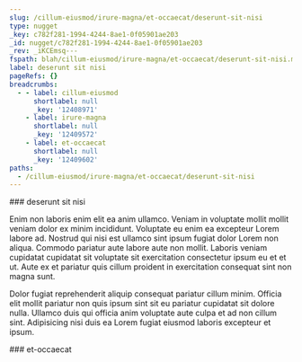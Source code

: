 ```yaml
---
slug: /cillum-eiusmod/irure-magna/et-occaecat/deserunt-sit-nisi
type: nugget
_key: c782f281-1994-4244-8ae1-0f05901ae203
_id: nugget/c782f281-1994-4244-8ae1-0f05901ae203
_rev: _iKCEmsq---
fspath: blah/cillum-eiusmod/irure-magna/et-occaecat/deserunt-sit-nisi.md
label: deserunt sit nisi
pageRefs: {}
breadcrumbs:
  - - label: cillum-eiusmod
      shortlabel: null
      _key: '12408971'
    - label: irure-magna
      shortlabel: null
      _key: '12409572'
    - label: et-occaecat
      shortlabel: null
      _key: '12409602'
paths:
  - /cillum-eiusmod/irure-magna/et-occaecat/deserunt-sit-nisi
---
```


<NuggetArea>
<Nugget slug="/cillum-eiusmod/irure-magna/et-occaecat/deserunt-sit-nisi" type="nugget" _key="c782f281-1994-4244-8ae1-0f05901ae203" _id="nugget/c782f281-1994-4244-8ae1-0f05901ae203" _rev="_iKCEmsq---" fspath="blah/cillum-eiusmod/irure-magna/et-occaecat/deserunt-sit-nisi.md" label="deserunt sit nisi" paths="/cillum-eiusmod/irure-magna/et-occaecat/deserunt-sit-nisi">
<NuggetBody>
### deserunt sit nisi

Enim non laboris enim elit ea anim ullamco. Veniam in voluptate mollit mollit veniam dolor ex minim incididunt. Voluptate eu enim ea excepteur Lorem labore ad. Nostrud qui nisi est ullamco sint ipsum fugiat dolor Lorem non aliqua. Commodo pariatur aute labore aute non mollit. Laboris veniam cupidatat cupidatat sit voluptate sit exercitation consectetur ipsum eu et et ut. Aute ex et pariatur quis cillum proident in exercitation consequat sint non magna sunt.

Dolor fugiat reprehenderit aliquip consequat pariatur cillum minim. Officia elit mollit pariatur non quis ipsum sint sit eu pariatur cupidatat sit dolore nulla. Ullamco duis qui officia anim voluptate aute culpa et ad non cillum sint. Adipisicing nisi duis ea Lorem fugiat eiusmod laboris excepteur et ipsum.

</NuggetBody>
<Breadcrumbs>
<Crumbs>
<Crumb _key="12408971" label="cillum-eiusmod" /><Crumb _key="12409572" label="irure-magna" /><Crumb _key="12409602" label="et-occaecat" />
</Crumbs>
</Breadcrumbs>
</Nugget>

<NuggetsInbound>
</NuggetsInbound>
<NuggetsOutbound>
</NuggetsOutbound>
</NuggetArea>
<PassagesInbound>
<Passage direction="inbound" type="passage" _key="12409602" _id="passage/12409602" _rev="_iKCEmsm---" label="et-occaecat" passage="et-occaecat" fspath="blah/cillum-eiusmod/irure-magna/et-occaecat" paths="/cillum-eiusmod/irure-magna/et-occaecat" slug="/cillum-eiusmod/irure-magna/et-occaecat">
<NuggetBody>
### et-occaecat

</NuggetBody>
<Breadcrumbs>
<Crumbs>
<Crumb _key="12408971" label="cillum-eiusmod" /><Crumb _key="12409572" label="irure-magna" />
</Crumbs>
</Breadcrumbs>
</Passage>

</PassagesInbound>
<PassagesOutbound>
</PassagesOutbound>